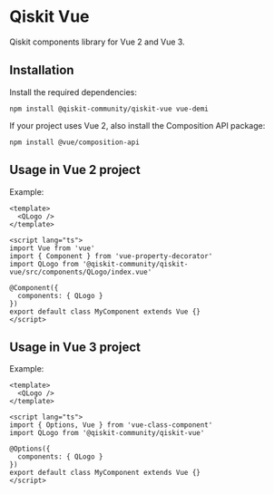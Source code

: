 
<Meta title="Components/Introduction" />

# Qiskit Vue

Qiskit components library for Vue 2 and Vue 3.

## Installation

Install the required dependencies:

```
npm install @qiskit-community/qiskit-vue vue-demi
```

If your project uses Vue 2, also install the Composition API package:

```
npm install @vue/composition-api
```

## Usage in Vue 2 project

Example:

```
<template>
  <QLogo />
</template>

<script lang="ts">
import Vue from 'vue'
import { Component } from 'vue-property-decorator'
import QLogo from '@qiskit-community/qiskit-vue/src/components/QLogo/index.vue'

@Component({
  components: { QLogo }
})
export default class MyComponent extends Vue {}
</script>
```

## Usage in Vue 3 project

Example:

```
<template>
  <QLogo />
</template>

<script lang="ts">
import { Options, Vue } from 'vue-class-component'
import QLogo from '@qiskit-community/qiskit-vue'

@Options({
  components: { QLogo }
})
export default class MyComponent extends Vue {}
</script>
```
